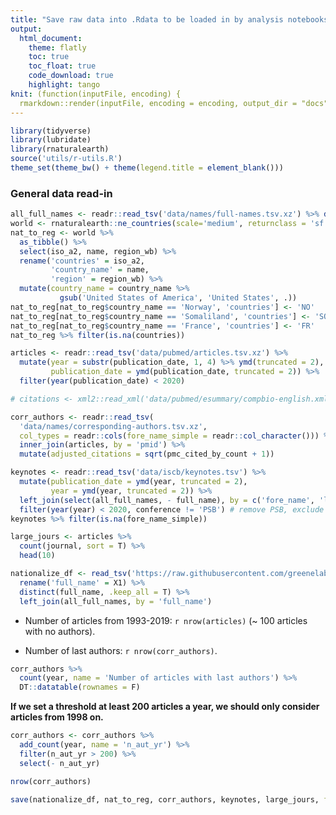 ```yaml
---
title: "Save raw data into .Rdata to be loaded in by analysis notebooks"
output:
  html_document:
    theme: flatly
    toc: true
    toc_float: true
    code_download: true
    highlight: tango
knit: (function(inputFile, encoding) {
  rmarkdown::render(inputFile, encoding = encoding, output_dir = "docs") })    
---
```

```r
library(tidyverse)
library(lubridate)
library(rnaturalearth)
source('utils/r-utils.R')
theme_set(theme_bw() + theme(legend.title = element_blank()))
```


### General data read-in

```r
all_full_names <- readr::read_tsv('data/names/full-names.tsv.xz') %>% distinct()
world <- rnaturalearth::ne_countries(scale='medium', returnclass = 'sf') 
nat_to_reg <- world %>% 
  as_tibble() %>% 
  select(iso_a2, name, region_wb) %>% 
  rename('countries' = iso_a2,
         'country_name' = name,
         'region' = region_wb) %>% 
  mutate(country_name = country_name %>% 
           gsub('United States of America', 'United States', .))
nat_to_reg[nat_to_reg$country_name == 'Norway', 'countries'] <- 'NO'
nat_to_reg[nat_to_reg$country_name == 'Somaliland', 'countries'] <- 'SO'
nat_to_reg[nat_to_reg$country_name == 'France', 'countries'] <- 'FR'
nat_to_reg %>% filter(is.na(countries))

articles <- readr::read_tsv('data/pubmed/articles.tsv.xz') %>%
  mutate(year = substr(publication_date, 1, 4) %>% ymd(truncated = 2),
         publication_date = ymd(publication_date, truncated = 2)) %>% 
  filter(year(publication_date) < 2020)

# citations <- xml2::read_xml('data/pubmed/esummary/compbio-english.xml.xz')

corr_authors <- readr::read_tsv(
  'data/names/corresponding-authors.tsv.xz',
  col_types = readr::cols(fore_name_simple = readr::col_character())) %>%
  inner_join(articles, by = 'pmid') %>% 
  mutate(adjusted_citations = sqrt(pmc_cited_by_count + 1))

keynotes <- readr::read_tsv('data/iscb/keynotes.tsv') %>%
  mutate(publication_date = ymd(year, truncated = 2),
         year = ymd(year, truncated = 2)) %>% 
  left_join(select(all_full_names, - full_name), by = c('fore_name', 'last_name')) %>% 
  filter(year(year) < 2020, conference != 'PSB') # remove PSB, exclude ISCB Fellows and ISMB speakers in 2020 for now
keynotes %>% filter(is.na(fore_name_simple))

large_jours <- articles %>%
  count(journal, sort = T) %>% 
  head(10)

nationalize_df <- read_tsv('https://raw.githubusercontent.com/greenelab/wiki-nationality-estimate/1f41256f782f3fc95e6d7254dfa2cf941ff41e36/data/NamePrism_results_authors.tsv') %>%
  rename('full_name' = X1) %>%
  distinct(full_name, .keep_all = T) %>%
  left_join(all_full_names, by = 'full_name')
```


- Number of articles from 1993-2019: `r nrow(articles)` (~ 100 articles with no authors).

- Number of last authors: `r nrow(corr_authors)`.


```r
corr_authors %>% 
  count(year, name = 'Number of articles with last authors') %>% 
  DT::datatable(rownames = F)
```

**If we set a threshold at least 200 articles a year, we should only consider articles from 1998 on.**

```r
corr_authors <- corr_authors %>% 
  add_count(year, name = 'n_aut_yr') %>% 
  filter(n_aut_yr > 200) %>% 
  select(- n_aut_yr)

nrow(corr_authors)
```


```r
save(nationalize_df, nat_to_reg, corr_authors, keynotes, large_jours, file = 'Rdata/raws.Rdata')
```

